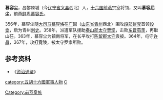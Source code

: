 '''慕容尘'''，昌黎棘城（今[[辽宁省|辽宁省]][[义县|义县]]西北）人，[[十六国|十六国]][[前燕|前燕]]宗室将领，又叫'''慕容屈尘'''，前燕[[鲜卑|鲜卑]][[慕容氏|慕容氏]]。

356年，慕容尘随[[大司马|大司马]][[慕容恪|慕容恪]]在[[广固|广固]]（[[山东省|山东省]][[青州|青州]]西北）围攻[[段部鲜卑|段部鲜卑]]首领[[段龛|段龛]]，后为青州[[刺史|刺史]]。358年，派遣军队援助[[泰山郡|泰山郡]][[太守|太守]][[贾坚|贾坚]]，击败[[东晋|东晋]][[荀羡|荀羡]]，再取山茌。363年，慕容尘为镇南将军，在长平攻打[[陈留郡|陈留郡]][[太守|太守]]袁披。364年，屯守[[许昌|许昌]]，367年，攻打竟陵，被太守罗崇所败。

==参考资料==
*《[[资治通鉴|资治通鉴]]》
{{DEFAULTSORT:Murong慕容}}
[[Category:前燕皇族|Category:前燕皇族]]
[[category:五胡十六國軍事人物|category:五胡十六國軍事人物]]
[[category:慕容姓|C]]
